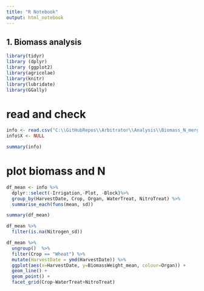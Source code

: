 ```yaml
---
title: "R Notebook"
output: html_notebook
---
```


## 1. Biomass analysis

```r
library(tidyr)
library (dplyr)
library (ggplot2)
library(agricolae)
library(knitr)
library(lubridate)
library(GGally)
```


# read and check
```r
info <- read.csv("C:\\GitHubRepos\\Arbitrator\\Analysis\\Biomass_N_merged_WheatMaize.csv")
info$X <- NULL

summary(info)

```

# plot biomass and N

```r

df_mean <- info %>%
  dplyr::select(-Irrigation,-Plot, -Block)%>%
  group_by(HarvestDate, Crop, Organ, WaterTreat, NitroTreat) %>%
  summarise_each(funs(mean, sd))

summary(df_mean)

df_mean %>%
  filter(is.na(Nitrogen_sd))

```

```r
df_mean %>%
  ungroup()  %>% 
  filter(Crop == "Wheat") %>%
  mutate(HarvestDate = ymd(HarvestDate)) %>%
  ggplot(aes(x=HarvestDate, y=BiomassWeight_mean, colour=Organ)) +
  geom_line() +
  geom_point() +
  facet_grid(Crop~WaterTreat+NitroTreat)
```

